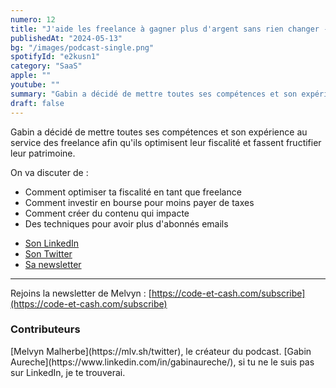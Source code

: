 ```yaml
---
numero: 12
title: "J'aide les freelance à gagner plus d'argent sans rien changer - Gabin #12"
publishedAt: "2024-05-13"
bg: "/images/podcast-single.png"
spotifyId: "e2kusn1"
category: "SaaS"
apple: ""
youtube: ""
summary: "Gabin a décidé de mettre toutes ses compétences et son expérience au service des freelance afin qu'ils optimisent leur fiscalité et fassent fructifier leur patrimoine."
draft: false
---
```


Gabin a décidé de mettre toutes ses compétences et son expérience au service des freelance afin qu'ils optimisent leur fiscalité et fassent fructifier leur patrimoine.

On va discuter de :

- Comment optimiser ta fiscalité en tant que freelance
- Comment investir en bourse pour moins payer de taxes
- Comment créer du contenu qui impacte
- Des techniques pour avoir plus d'abonnés emails

* [Son LinkedIn](https://www.linkedin.com/in/gabinaureche/)
* [Son Twitter](https://x.com/gabinaureche)
* [Sa newsletter](https://gabin.app/newsletter)

---

Rejoins la newsletter de Melvyn : [https://code-et-cash.com/subscribe](https://code-et-cash.com/subscribe)

### Contributeurs

<Contributor>
  [Melvyn Malherbe](https://mlv.sh/twitter), le créateur du podcast.
</Contributor>
<Contributor>
  [Gabin Aureche](https://www.linkedin.com/in/gabinaureche/), si tu ne le suis
  pas sur LinkedIn, je te trouverai.
</Contributor>
